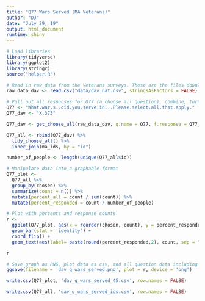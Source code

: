 ```yaml
---
title: "Q77 Wars Served (MA Veterans)"
author: "DJ"
date: "July 29, 19"
output: html_document
runtime: shiny
---
```


```r
# Load libraries
library(tidyverse)
library(ggplot2)
library(stringr)
source("helper.R")
```

```r
# Read in raw data from the Veterans surveys. These are the files downloaded from survey monkey saved as a .csv
raw_data_dav <- read.csv("data/dav_nat.csv", stringsAsFactors = FALSE)
```

```r
# Pull out all responses for Q77 (a choose all question), combine, turn into a tidy data format for further processing then determine 'question n'
Q77 <- "What.war.s..did.you.serve.in...Please.select.all.that.apply."
Q77_dav <- "X.373"

Q77_dav <- get_choose_all(raw_data_dav, q.name = Q77, f.response = Q77_dav)

Q77_all <- rbind(Q77_dav) %>%
  tidy_choose_all() %>%
  inner_join(ma_ids, by = "id")

number_of_people <- length(unique(Q77_all$id))
```

```r
# Manipulate data into a graphable format
Q77_plot <-
  Q77_all %>%
  group_by(chosen) %>%
  summarize(count = n()) %>%
  mutate(percent_all = count / sum(count)) %>%
  mutate(percent_responded = count / number_of_people)
```

```r
# Plot with percents and response counts
r <- 
  ggplot(Q77_plot, aes(x = reorder(chosen, count), y = percent_responded)) +
  geom_bar(stat = 'identity') +
  coord_flip() +
  geom_text(aes(label= paste(round(percent_responded,2), count, sep = "***")))

r
```

```r
# Save graph as PNG, plot data as csv, and all question data including response IDs as csv (save question n and N at end of plot file as "_x.x")
ggsave(filename = 'dav_q_wars_served.png', plot = r, device = 'png')

write.csv(Q77_plot, 'dav_q_wars_served_45.csv', row.names = FALSE)

write.csv(Q77_all, 'dav_q_wars_served_ids.csv', row.names = FALSE)
```
